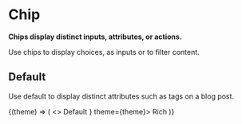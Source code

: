 
# Chip

**Chips display distinct inputs, attributes, or actions.**

Use chips to display choices, as inputs or to filter content.

## Default

Use default to display distinct attributes such as tags on a blog post.

<DemoBlock>
    {(theme) => (
        <>
            <Chip theme={theme} size={Size.m}>
                Default
            </Chip>
            <Chip before={<Icon icon={mdiEmail} />} theme={theme}>
                Rich
            </Chip>
        </>
    )}
</DemoBlock>
